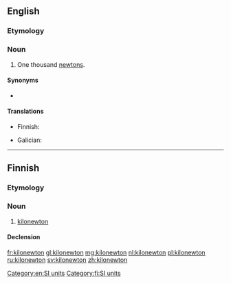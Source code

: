 {{also|kilo-newton}}
==English==

===Etymology===
{{prefix|kilo|newton|lang=en}}

===Noun===
{{en-noun}}

# One thousand [[newton]]s.

====Synonyms====
* {{l|en|kN}}

====Translations====
{{trans-top|one thousand newtons}}
* Finnish: {{t|fi|kilonewton}}
{{trans-mid}}
* Galician: {{t+|gl|quilonewton}}
{{trans-bottom}}

[[Category:en:SI units]]

----

==Finnish==

===Etymology===
{{prefix|kilo|newton|lang=fi}}

===Noun===
{{fi-noun}}

# [[#English|kilonewton]]

====Declension====
{{fi-decl-paperi|kilonewton|a|i=0}}

[[Category:fi:SI units]]

[[fr:kilonewton]]
[[gl:kilonewton]]
[[mg:kilonewton]]
[[nl:kilonewton]]
[[pl:kilonewton]]
[[ru:kilonewton]]
[[sv:kilonewton]]
[[zh:kilonewton]]